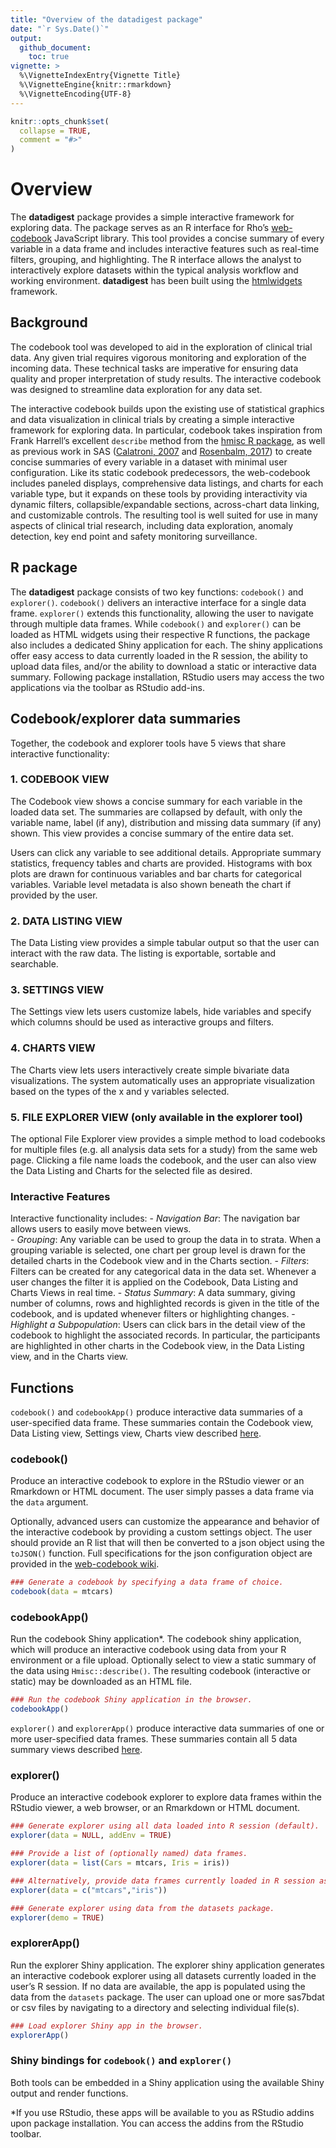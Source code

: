 ```yaml
---
title: "Overview of the datadigest package"
date: "`r Sys.Date()`"
output:
  github_document:
    toc: true 
vignette: >
  %\VignetteIndexEntry{Vignette Title}
  %\VignetteEngine{knitr::rmarkdown}
  %\VignetteEncoding{UTF-8}
---
```


```r
knitr::opts_chunk$set(
  collapse = TRUE,
  comment = "#>"
)
```

# Overview

The **datadigest** package provides a simple interactive framework for exploring data.  The package serves as an R interface for Rho's [web-codebook](https://github.com/RhoInc/web-codebook) JavaScript library. This tool provides a concise summary of every variable in a data frame and includes interactive features such as real-time filters, grouping, and highlighting. The R interface allows the analyst to interactively explore datasets within the typical analysis workflow and working environment.  **datadigest** has been built using the [htmlwidgets](htmlwidgets.org) framework.

## Background

The codebook tool was developed to aid in the exploration of clinical trial data.  Any given trial requires vigorous monitoring and exploration of the incoming data.  These technical tasks are imperative for ensuring data quality and proper interpretation of study results. The interactive codebook was designed to streamline data exploration for any data set.

The interactive codebook builds upon the existing use of statistical graphics and data visualization in clinical trials by creating a simple interactive framework for exploring data.  In particular, codebook takes inspiration from Frank Harrell's excellent `describe` method from the [hmisc R package](https://cran.r-project.org/web/packages/Hmisc/Hmisc.pdf), as well as previous work in SAS ([Calatroni, 2007](http://graphics.rhoworld.com/pubs/SCT2007_Calatroni.pdf) and [Rosenbalm, 2017](https://github.com/RhoInc/sas-codebook)) to create concise summaries of every variable in a dataset with minimal user configuration.  Like its static codebook predecessors, the web-codebook includes paneled displays, comprehensive data listings, and charts for each variable type, but it expands on these tools by providing interactivity via dynamic filters, collapsible/expandable sections, across-chart data linking, and customizable controls. The resulting tool is well suited for use in many aspects of clinical trial research, including data exploration, anomaly detection, key end point and safety monitoring surveillance.

## R package
The **datadigest** package consists of two key functions: ```codebook()``` and ```explorer()```.  ```codebook()``` delivers an interactive interface for a single data frame. ```explorer()``` extends this functionality, allowing the user to navigate through multiple data frames. While ```codebook()``` and ```explorer()``` can be loaded as HTML widgets using their respective R functions, the package also includes a dedicated Shiny application for each. The shiny applications offer easy access to data currently loaded in the R session, the ability to upload data files, and/or the ability to download a static or interactive data summary. Following package installation, RStudio users may access the two applications via the toolbar as RStudio add-ins.

## Codebook/explorer data summaries
Together, the codebook and explorer tools have 5 views that share interactive functionality:

### 1. CODEBOOK VIEW
The Codebook view shows a concise summary for each variable in the loaded data set. The summaries are
collapsed by default, with only the variable name, label (if any), distribution and missing data summary (if any) shown.
This view provides a concise summary of the entire data set. 

Users can click any variable to see additional details. Appropriate summary statistics, frequency tables and charts are
provided. Histograms with box plots are drawn for continuous variables and bar charts for
categorical variables. Variable level metadata is also shown beneath the chart if provided by the user.

### 2. DATA LISTING VIEW
The Data Listing view provides a simple tabular output so that the user can interact with the raw data. The listing is
exportable, sortable and searchable.  

### 3. SETTINGS VIEW
The Settings view lets users customize labels, hide variables and specify which columns should be used as
interactive groups and filters. 

### 4. CHARTS VIEW
The Charts view lets users interactively create simple bivariate data visualizations. The system automatically uses an
appropriate visualization based on the types of the x and y variables selected.

### 5. FILE EXPLORER VIEW (only available in the explorer tool)
The optional File Explorer view provides a simple method to load codebooks for multiple files (e.g. all analysis data
sets for a study) from the same web page. Clicking a file name loads the codebook, and the user can also view the
Data Listing and Charts for the selected file as desired.

### Interactive Features
Interactive functionality includes:
  - *Navigation Bar*: The navigation bar allows users to easily move between views.  
  - *Grouping*: Any variable can be used to group the data in to strata. When a grouping variable is selected,
one chart per group level is drawn for the detailed charts in the Codebook view and in the Charts section.
  - *Filters*: Filters can be created for any categorical data in the data set. Whenever a user changes the filter it
is applied on the Codebook, Data Listing and Charts Views in real time. 
  - *Status Summary*: A data summary, giving number of columns, rows and highlighted records is given in the
title of the codebook, and is updated whenever filters or highlighting changes.
  - *Highlight a Subpopulation*: Users can click bars in the detail view of the codebook to highlight the
associated records. In particular, the participants are highlighted in other charts in the Codebook view, in the
Data Listing view, and in the Charts view.  


## Functions

```codebook()``` and ```codebookApp()``` produce interactive data summaries of a user-specified data frame.  These summaries contain the Codebook view, Data Listing view, Settings view, Charts view described [here](https://github.com/RhoInc/codebook/wiki/Codebook-Data-Summaries).

### codebook()

Produce an interactive codebook to explore in the RStudio viewer or an Rmarkdown or HTML document.  The user simply passes a data frame via the ```data``` argument.

Optionally, advanced users can customize the appearance and behavior of the interactive codebook by providing a custom settings object. The user should provide an R list that will then be converted to a json object using the ```toJSON()``` function. Full specifications for the json configuration object are provided in the [web-codebook wiki](https://github.com/RhoInc/web-codebook/wiki/Configuration).

```r
### Generate a codebook by specifying a data frame of choice.
codebook(data = mtcars)
```

### codebookApp()

Run the codebook Shiny application*.  The codebook shiny application, which will produce an interactive codebook using data from your R environment or a file upload.  Optionally select to view a static summary of the data using ```Hmisc::describe()```.  The resulting codebook (interactive or static) may be downloaded as an HTML file. 

```r
### Run the codebook Shiny application in the browser.
codebookApp()
```

```explorer()``` and ```explorerApp()``` produce interactive data summaries of one or more user-specified data frames.  These summaries contain all 5 data summary views described [here](https://github.com/RhoInc/codebook/wiki/Codebook-Data-Summaries).

### explorer()

Produce an interactive codebook explorer to explore data frames within the RStudio viewer, a web browser, or an Rmarkdown or HTML document.  
```r
### Generate explorer using all data loaded into R session (default).
explorer(data = NULL, addEnv = TRUE)

### Provide a list of (optionally named) data frames.
explorer(data = list(Cars = mtcars, Iris = iris))

### Alternatively, provide data frames currently loaded in R session as a character vector.
explorer(data = c("mtcars","iris"))

### Generate explorer using data from the datasets package.
explorer(demo = TRUE)
```

### explorerApp()

Run the explorer Shiny application.  The explorer shiny application generates an interactive codebook explorer using all datasets currently loaded in the user's R session.  If no data are available, the app is populated using the data from the ```datasets``` package. The user can upload one or more sas7bdat or csv files by navigating to a directory and selecting individual file(s).

```r
### Load explorer Shiny app in the browser.
explorerApp()
```

### Shiny bindings for ```codebook()``` and ```explorer()```

Both tools can be embedded in a Shiny application using the available Shiny output and render functions. 

*If you use RStudio, these apps will be available to you as RStudio addins upon package installation. You can access the addins from the RStudio toolbar.